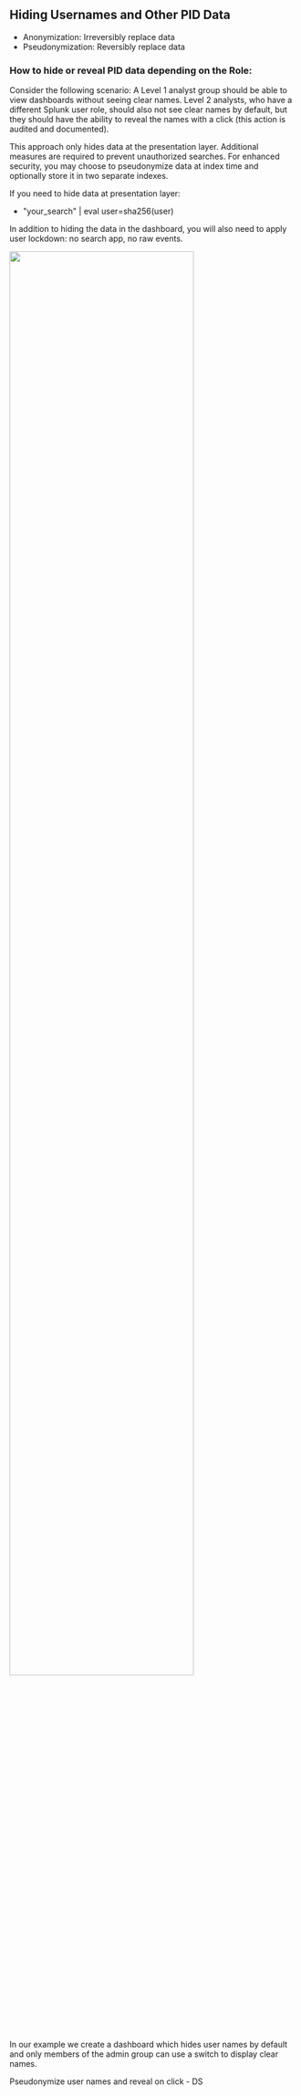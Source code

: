 
## Hiding Usernames and Other PID Data

* Anonymization: Irreversibly replace data
* Pseudonymization: Reversibly replace data

### How to hide or reveal PID data depending on the Role:

Consider the following scenario: 
A Level 1 analyst group should be able to view dashboards without seeing clear names. 
Level 2 analysts, who have a different Splunk user role, should also not see clear names by default, 
but they should have the ability to reveal the names with a click (this action is audited and documented).

This approach only hides data at the presentation layer. 
Additional measures are required to prevent unauthorized searches. 
For enhanced security, you may choose to pseudonymize data at index time and optionally store it in two separate indexes.

If you need to  hide data at presentation layer: 
* "your_search" | eval user=sha256(user)
 
 In addition to hiding the data in the dashboard, you will also need to apply user lockdown: no search app, no raw events. 



<img src="/static/app/splunk4champions2/images/pseudo.png" width="80%"/>

In our example we create a dashboard which hides user names by default and only members of the admin group can use a switch to display clear names. 

<Link to="ds_dsgvo" openInNewContext>Pseudonymize user names and reveal on click - DS</Link>
